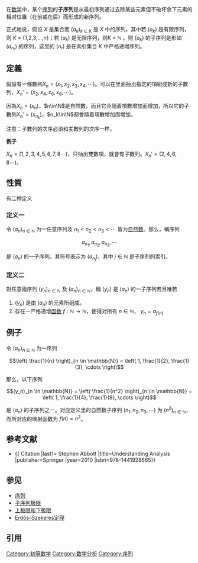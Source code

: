 在[[数学|数学]]中，某个[[序列|序列]]的'''子序列'''是从最初序列通过去除某些元素但不破坏余下元素的相对位置（在前或在后）而形成的新序列。 

正式地说，假设 ''X'' 是集合而 (''a''<sub>''k''</sub>)<sub>''k'' ∈ ''K''</sub> 是 ''X'' 中的序列，其中若 (''a''<sub>''k''</sub>) 是有限序列，则 ''K'' = {1,2,3,...,''n''}；若 (''a''<sub>''k''</sub>) 是无限序列，则''K'' = <MATH>\mathbb{N}</MATH>  。则 (''a<sub>k</sub>'') 的子序列是形如 <math> (a_{n_r}) </math> 的序列，这里的 (''n<sub>r</sub>'') 是在索引集合 ''K'' 中严格递增序列。

== 定義 ==
假設有一條數列<math>X_n=(x_1,x_2,x_3,x_4,\cdots)</math>。可以在里面抽出指定的項組成新的子數列，<math>X_n'=(x_2,x_4,x_6,x_8,\cdots)</math>。

因為<math>X_n=(x_n)</math>，<math>n\in\N</math>是自然數，而且它会隨着項數增加而增加，所以它的子數列<math>X_n'=(x_{n_k})</math>，<math>n_k\in\N</math>都會隨着項數增加而增加。

注意：子數列的次序必須和主數列的次序一样。

'''例子'''

<math>X_n=(1,2,3,4,5,6,7,8\cdots)</math>，只抽出雙數項，就會有子數列。<math>X_n'=(2,4,6,8\cdots)</math>。

== 性質 ==
有二种定义
=== 定义一 ===
令 <math>(a_n)_{n \in \mathbb{N}}</math> 为一任意序列及 <math>n_1 < n_2 < n_3 < \cdots</math> 皆为[[自然数|自然数]]。那么，稱序列

::::<math>a_{n_1} , a_{n_2} , a_{n_3} , \cdots</math>

是 <math>(a_n)</math> 的一子序列。其符号表示为 <math>(a_{n_j})</math>，其中 <math>j \in \mathbb{N}</math> 是子序列的索引。

=== 定义二 ===
對任意兩序列 <math>(y_n)_{n \in \mathbb{N}}</math> 及 <math>(a_n)_{n \in \mathbb{N}}</math>，稱 <math>(y_n)</math> 是 <math>(a_n)</math> 的一子序列若且唯若

# <math>(y_n)</math> 是由 <math>(a_n)</math> 的元素所组成。
# 存在一严格递增[[函数|函数]] <math>f : \mathbb{N} \to \mathbb{N}</math>，使得对所有 <math>n \in \mathbb{N}</math>， <math>y_n = a_{f(n)}</math>

== 例子 ==
令 <math>(a_n)_{n \in \mathbb{N}}</math> 为一序列

::::<math> \left( \frac{1}{n} \right)_{n \in \mathbb{N}} = \left( 1, \frac{1}{2}, \frac{1}{3}, \cdots \right) </math>

那么，以下序列

::::<math>(y_n)_{n \in \mathbb{N}} = \left( \frac{1}{n^2} \right)_{n \in \mathbb{N}} = \left( 1, \frac{1}{4}, \frac{1}{9}, \cdots \right)</math>

是 <math>(a_n)</math> 的子序列之一。对应定义里的自然数子序列 <math>(n_{1}, n_{2}, n_{3}, \cdots)</math> 为 <math>(n^2)_{n \in \mathbb{N}}</math>，而所对应的映射函数为 <math>f(n) = n^2</math>。

== 参考文献 ==
*{{en}}{{ Citation |last1= Stephen Abbott |title=Understanding Analysis |publisher=Springer |year=2010 |isbn=978-1441928665}}

==参见==
*[[序列|序列]]
*[[子序列极限|子序列极限]]
*[[上极限和下极限|上极限和下极限]]
*[[Erdős–Szekeres定理|Erdős–Szekeres定理]]

==引用==
<references />
{{planetmath|urlid=subsequence|title=Subsequence}}


[[Category:初等数学|Category:初等数学]]
[[Category:数学分析|Category:数学分析]]
[[Category:序列|Category:序列]]
